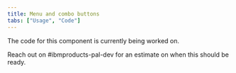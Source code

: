 ```yaml
---
title: Menu and combo buttons
tabs: ["Usage", "Code"]
---
```


<PageDescription className="code-description">

  The code for this component is currently being worked on. 

</PageDescription>

Reach out on #ibmproducts-pal-dev for an estimate on when this should be ready. 
